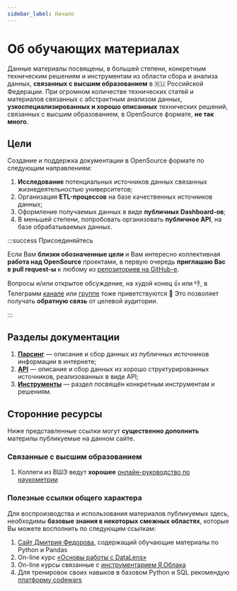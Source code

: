 ```yaml
---
sidebar_label: Начало
---
```


# Об обучающих материалах

Данные материалы посвящены, в большей степени, конкретным техническим решениям и инструментам из области сбора и анализа данных, **связанных с высшим образованием** в 🇷🇺 Российской Федерации. При огромном количестве технических статей и материалов связанных с абстрактным анализом данных, **узкоспециализированных и хорошо описанных** технических решений, связанных с высшим образованием, в OpenSource формате, **не так много**.

## Цели

Создание и поддержка документации в OpenSource формате по следующим направлениям:

1. **Исследование** потенциальных источников данных связанных жизнедеятельностью университетов;
1. Организация **ETL-процессов** на базе качественных источников данных;
1. Оформление получаемых данных в виде **публичных Dashboard-ов**;
1. В меньшей степени, попробовать организовать **публичное API**, на базе обрабатываемых данных.

:::success Присоединяйтесь

Если Вам **близки обозначенные цели** и Вам интересно коллективная **работа над OpenSource** проектами, в первую очередь **приглашаю Вас в pull request-ы** к любому из [репозиториев на GitHub-е](https://github.com/orgs/psalru/repositories).

Вопросы и/или открытое обсуждение, на худой конец 👍 или 👎, в Телеграмм [канале](https://t.me/psalchannel) или [группе](https://t.me/psalgroup) тоже приветствуются 👏 Это позволяет получать **обратную связь** от целевой аудитории.

:::

## Разделы документации

1. **[Парсинг](/docs/category/парсинг)** — описание и сбор данных из публичных источников информации в интернете;
1. **[API](/docs/category/api)** — описание и сбор данных из хорошо структурированных источников, реализованных в виде API;
1. **[Инструменты](/docs/category/инструменты)** — раздел посвящён конкретным инструментам и решениям.

## Сторонние ресурсы

Ниже представленные ссылки могут **существенно дополнить** материлы публикуемые на данном сайте.

### Связанные с высшим образованием

1. Коллеги из ВШЭ ведут **хорошее** [онлайн-руководство по наукометрии](https://sciguide.hse.ru/)

### Полезные ссылки общего характера

Для воспроизводства и использования материалов публикуемых здесь, необходимы **базовые знания в некоторых смежных областях**, которые Вы можете восполнить по следующим ссылкам:

1. [Сайт Дмитрия Федорова](https://dfedorov.spb.ru/), содержащий обучающие материалы по Python и Pandas
1. On-line курс [«Основы работы с DataLens»](https://cloud.yandex.ru/training/datalens)
1. On-line курсы связанные с [инcтрументарием Я.Облака](https://cloud.yandex.ru/training)
1. Для тренировок своих навыков в базовом Python и SQL рекомендую [платформу codewars](https://www.codewars.com/)
